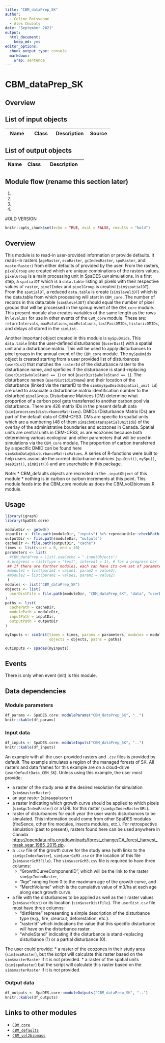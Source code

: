 ```yaml
---
title: "CBM_dataPrep_SK"
author:
  - Celine Boisvenue
  - Alex Chubaty
date: "September 2021"
output:
  html_document:
    keep_md: yes
editor_options:
  chunk_output_type: console
  markdown: 
    wrap: sentence
---
```

# CBM_dataPrep_SK


## Overview

## List of input objects

| Name            | Class           | Description           | Source          |
|-----------------|-----------------|-----------------------|-----------------|




## List of output objects

| Name             | Class            | Description                         |
|------------------|------------------|-------------------------------------|


## Module flow (rename this section later)

1.  

2.  

3.  

4.  


#OLD VERSION

```r
knitr::opts_chunk$set(echo = TRUE, eval = FALSE, results = "hold")
```

## Overview

This module is to read-in user-provided information or provide defaults.
It reads-in rasters (`ageRaster`, `ecoRaster`, `gcIndexRaster`, `spuRaster`, and `masterRaster`) from either defaults of provided by the user.
From the rasters, `pixelGroup` are created which are unique combinations of the rasters values.
`pixelGroup` is a main processing unit in SpaDES `CBM` simulations.
In a first step, a `spatialDT` which is a `data.table` listing all pixels with their respective values of `raster`, `pixelIndex` and `pixelGroup` is created (`sim$spatialDT`).
From the `spatialDT`, a reduced `data.table` is create (`sim$level3DT`) which is the data.table from which processing will start in `CBM_core`.
The number of records in this data.table (`sim$level3DT`) should equal the number of pixel groups that will be processed in the spinup event of the `CBM_core` module.
This present module also creates variables of the same length as the rows in `level3DT` for use in other events of the `CBM_core` module.
These are: `returnIntervals`, `maxRotations`, `minRotations`, `lastPassDMIDs`, `historicDMIDs`, and delays all stored in the `simList.`

Another important object created in this module is `mySpuDmids`.
This `data.table` links the user-defined disturbances (`$userDist`) with a spatial unit and a disturbance matrix.
This will be used to apply disturbances to pixel groups in the annual event of the `CBM_core` module.
The `mySpuDmids` object is created starting from a user provided list of disturbances (`userDist`) that matches the `rasterId` of the disturbance raster to the disturbance name, and speficies if the disturbance is stand-replacing (`userDist$wholeStand == 1`) or not (`userDist$wholeStand == 1`).
The disturbance names (`userDist$distName`) and their location of the disturbance (linked via the rasterID to the `sim$mySpuDmids$spatial_unit id`) are used to associate a disturbance matrix identification number to the disturbed `pixelGroup`.
Disturbance Matrices (DM) determine what proportion of a carbon pool gets transferred to another carbon pool via disturbance.
There are 426 matrix IDs in the present default data (`sim$processes$disturbanceMatrices`).
DMIDs (Disturbance Matrix IDs) are part of the default data of CBM-CFS3.
DMs are specific to spatial units which are a numbering (48 of them `sim$cbmData@spatialUnitIds`) of the overlay of the administrative boundaries and ecozones in Canada.
Spatial units are central units in CBM-CFS3, as are ecozones because both determining various ecological and other parameters that will be used in simulations via the `CBM_core` module.
The proportion of carbon transferred by a specific DMID can be found here `sim$cbmData@disturbanceMatrixValues`.
A series of R-functions were built to help users associate the correct disturbance matrices (`spuDist()`, `mySpu()`, `seeDist()`, `simDist()`) and are searchable in this package.

Note: \* CBM_defaults objects are recreated in the `.inputObject` of this module \* nothing is in carbon or carbon increments at this point.
This module feeds into the CBM_core module as does the CBM_vol2biomass.R module.

## Usage

```r
library(igraph)
library(SpaDES.core)

moduleDir <- getwd()
inputDir <- file.path(moduleDir, "inputs") %>% reproducible::checkPath(create = TRUE)
outputDir <- file.path(moduleDir, "outputs")
cacheDir <- file.path(outputDir, "cache")
times <- list(start = 0, end = 10)
parameters <- list(
  #CBM_dataPrep = list(.useCache = ".inputObjects")
 #.progress = list(type = "text", interval = 1), # for a progress bar
 ## If there are further modules, each can have its own set of parameters:
 #module1 = list(param1 = value1, param2 = value2),
 #module2 = list(param1 = value1, param2 = value2)
 )
modules <- list("CBM_dataPrep_SK")
objects <- list(
  userDistFile = file.path(moduleDir, "CBM_dataPrep_SK", "data", "userDist.csv")
)
paths <- list(
  cachePath = cacheDir,
  modulePath = moduleDir,
  inputPath = inputDir,
  outputPath = outputDir
)

myInputs <- simInit(times = times, params = parameters, modules = modules,
                    objects = objects, paths = paths)

outInputs <- spades(myInputs)
```

## Events

There is only when event (init) is this module.

## Data dependencies

### Module parameters

```r
df_params <- SpaDES.core::moduleParams("CBM_dataPrep_SK", "..")
knitr::kable(df_params)
```

### Input data

```r
df_inputs <- SpaDES.core::moduleInputs("CBM_dataPrep_SK", "..")
knitr::kable(df_inputs)
```

An example with all the user-provided rasters and `.csv` files is provided by default.
The example simulates a region of the managed forests of SK.
All rasters and data frames for this example are on a cloud-drive (`userDefaultData_CBM_SK`).
Unless using this example, the user most provide:

-   a raster of the study area at the desired resolution for simulation (`sim$masterRaster`)
-   an age raster (`sim$ageRaster`)
-   a raster indicating which growth curve should be applied to which pixels (`sim$gcIndexRaster`) or a URL for this raster (`sim$gcIndexRasterURL`).
-   raster of disturbances for each year the user wants disturbances to be simulated. This information could come from other SpaDES modules (fireSence, other fire modules, insects modules, etc.). For retrospective simulation (past to present), rasters found here can be used anywhere in Canada <https://opendata.nfis.org/downloads/forest_change/CA_forest_harvest_mask_year_1985_2015.zip>.
-   a `.csv` file of the growth curve for the study area (with links to the `sim$gcIndexRaster`), `sim$userGcM3.csv` or the location of this file (`sim$userGcM3File`). The `sim$userGcM3.csv` file is required to have three columns:
    -   "GrowthCurveComponentID", which will be the link to the raster `sim$gcIndexRaster`,
    -   "Age" ranging from 0 to the maximum age of the growth curve, and
    -   "MerchVolume" which is the cumulative value of m3/ha at each age along each growth curve.
-   a file with the disturbances to be applied as well as their raster values (`sim$userDist`) or its location (`sim$userDistFile`). The `userDist.csv` file must have three columns:
    -   "distName" representing a simple description of the disturbance type (e.g., fire, clearcut, deforestation, etc.).
    -   "rasterId" which indications the value that this specific disturbance will have on the disturbance raster.
    -   "wholeStand" indicating if the disturbance is stand-replacing disturbance (1) or a partial disturbance (0).

The user could provide: \* a raster of the ecozones in their study area (`sim$ecoRaster`), but the script will calculate this raster based on the `sim$masterRaster` if it is not provided.
\* a raster of the spatial units (`sim$spuRaster`) but the script will calculate this raster based on the `sim$masterRaster` if it is not provided.

### Output data

```r
df_outputs <- SpaDES.core::moduleOutputs("CBM_dataPrep_SK", "..")
knitr::kable(df_outputs)
```

## Links to other modules

-   [`CBM_core`](https://github.com/PredictiveEcology/CBM_core)
-   [`CBM_defaults`](https://github.com/PredictiveEcology/CBM_defaults)
-   [`CBM_vol2biomass`](https://github.com/PredictiveEcology/CBM_vol2biomass)
